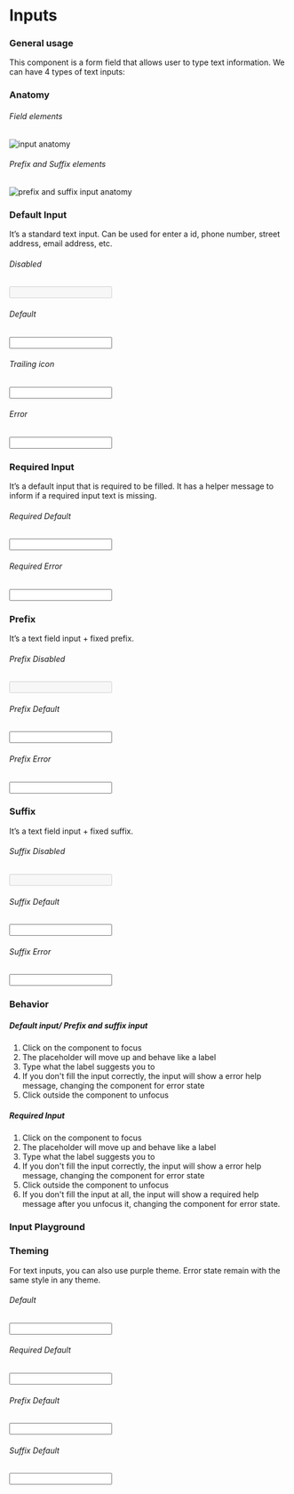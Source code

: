 

<Meta title="Components | Text Inputs" component={Input} />

<div class="docs-title">
  <div>
    <h1 class="docs-title__text">Inputs</h1>
  </div>
</div>

<div class="docs-content">

### General usage

This component is a form field that allows user to type text information.
We can have 4 types of text inputs:

### Anatomy

###### Field elements
![input anatomy](docs/anatomy.png)

###### Prefix and Suffix elements
![prefix and suffix input anatomy](docs/anatomy-02.png)

### Default Input

It’s a standard text input. Can be used for enter a id, phone number, street address, email address, etc.

<Preview>
  <Story name="Default Input">
    <Fragment>
      <h6>Disabled</h6>
      <Input type="text" id="disabled" label="Disabled" disabled />
      <h6>Default</h6>
      <Input id="id" label="Label" />
      <h6>Trailing icon</h6>
      <Input className="lab-input__field--icon" id="id2" label="Label" icon="eye-opened" iconColor="mineral70" />
      <h6>Error</h6>
      <Input type="email" id="error" label="Name" defaultValue="Teste" customErrorMsg="Error message" />
    </Fragment>
  </Story>
</Preview>

### Required Input

It’s a default input that is required to be filled. It has a helper message to inform if a required input text is missing.

<Preview>
  <Story name="Required Input">
    <Fragment>
      <h6>Required Default</h6>
      <Input type="text" id="required" label= "Label" helpMessage="Help message" required />
      <h6>Required Error</h6>
      <Input type="email" id="required2" label= "Required" isValid={false} helpMessage="Help message" customErrorMsg="teste" required />
    </Fragment>
  </Story>
</Preview>

### Prefix

It’s a text field input + fixed prefix.

<Preview>
  <Story name="Prefix Input">
    <Fragment>
      <h6>Prefix Disabled</h6>
      <Input className="lab-input__field--prefixed" id="prefix" label="Label" prefix="Raaaa" disabled />
      <br />
      <h6>Prefix Default</h6>
      <Input className="lab-input__field--prefixed" id="help" label="Label" prefix="aaaaaa$" />
      <br />
      <h6>Prefix Error</h6>
      <Input
        className="lab-input__field--prefixed"
        type="email"
        id="prefix-error"
        defaultValue="Error"
        label="Label"
        prefix="R$"
        isValid={false}
        customErrorMsg="Error message"
      />
    </Fragment>
  </Story>
</Preview>

### Suffix

It’s a text field input + fixed suffix.

<Preview>
  <Story name="Suffix Input">
    <Fragment>
      <h6>Suffix Disabled</h6>
      <Input className="lab-input__field--suffixed" id="suffix" label="Label" suffix=".com" disabled />
      <br/>
      <h6>Suffix Default</h6>
      <Input className="lab-input__field--suffixed" id="address" label="Label" suffix=".com" />
      <br />
      <h6>Suffix Error</h6>
      <Input
        className="lab-input__field--suffixed"
        type="email"
        id="suffix-error"
        label="Label"
        defaultValue="Error"
        suffix=".com"
        isValid={false}
        customErrorMsg="Error message"
      />
    </Fragment>
  </Story>
</Preview>

### Behavior
##### Default input/ Prefix and suffix input

1. Click on the component to focus
2. The placeholder will move up and behave like a label
3. Type what the label suggests you to
4. If you don't fill the input correctly, the input will show a error help message,
changing the component for error state
5. Click outside the component to unfocus

##### Required Input

1. Click on the component to focus
2. The placeholder will move up and behave like a label
3. Type what the label suggests you to
4. If you don't fill the input correctly,
the input will show a error help message, changing the component for error state
5. Click outside the component to unfocus
6. If you don't fill the input at all, the input will show a required help
message after you unfocus it, changing the component for error state.

### Input Playground

<Preview>
  <Story name="Input Playground">
  <Fragment>
    <InputBehaviorTest />
  </Fragment>
  </Story>
</Preview>

### Theming

For text inputs, you can also use purple theme. Error state remain with the same style in any theme.
<Preview>
  <Story name="Styles">
  <Fragment>
    <h6>Default</h6>
      <Input className="lab-input__field--purple" defaultValue="Purple" id="purple1" label="Label" />
    <h6>Required Default</h6>
      <Input className="lab-input__field--purple" id="purple2" label= "Label" defaultValue="Purple"
      helpMessage="Help message" required />
    <h6>Prefix Default</h6>
      <Input className="lab-input__field--purple lab-input__field--prefixed-purple" defaultValue="Purple"
      id="purple3" label="Label" prefix="R$" />
    <br />
    <h6>Suffix Default</h6>
    <Input className="lab-input__field--purple lab-input__field--suffixed-purple" defaultValue="Purple"
    id="address" label="Label" suffix=".com" />
    <br />
  </Fragment>
  </Story>
</Preview>

</div>
